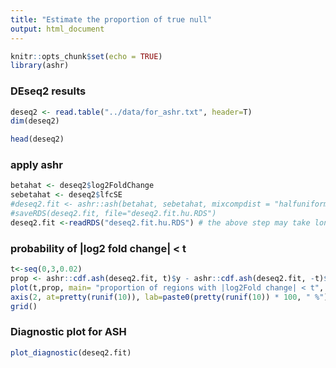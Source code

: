 ```yaml
---
title: "Estimate the proportion of true null"
output: html_document
---
```


```r
knitr::opts_chunk$set(echo = TRUE)
library(ashr)
```

### DEseq2 results
```r
deseq2 <- read.table("../data/for_ashr.txt", header=T)
dim(deseq2)
```
```r
head(deseq2)
```


### apply ashr
```r
betahat <- deseq2$log2FoldChange
sebetahat <- deseq2$lfcSE
#deseq2.fit <- ashr::ash(betahat, sebetahat, mixcompdist = "halfuniform", outputlevel=2)
#saveRDS(deseq2.fit, file="deseq2.fit.hu.RDS")
deseq2.fit <-readRDS("deseq2.fit.hu.RDS") # the above step may take long without REBayes
```

### probability of |log2 fold change| < t
```r
t<-seq(0,3,0.02)
prop <- ashr::cdf.ash(deseq2.fit, t)$y - ashr::cdf.ash(deseq2.fit, -t)$y
plot(t,prop, main= "proportion of regions with |log2Fold change| < t", xlab= "log2Fold change", ylab="proportion", yaxt="n", pch = 16, col="salmon", ylim=c(0,1))
axis(2, at=pretty(runif(10)), lab=paste0(pretty(runif(10)) * 100, " %"), las=TRUE)
grid()
```

### Diagnostic plot for ASH
```r
plot_diagnostic(deseq2.fit)
```
